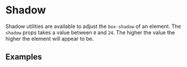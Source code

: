 
<Meta title="Utilities/Shadow" component={CSS} argTypes={stories.argTypes} />

# Shadow

Shadow utilities are available to adjust the `box-shadow` of an element.
The `shadow` props takes a value between `0` and `24`.
The higher the value the higher the element will appear to be.

<Canvas>
    <Story story={stories.Shadow} name="Shadow Props" />
</Canvas>

<ArgsTable story="Shadow Props" />

## Examples

<Canvas>
    <Story story={stories.ShadowExamples} />
</Canvas>
